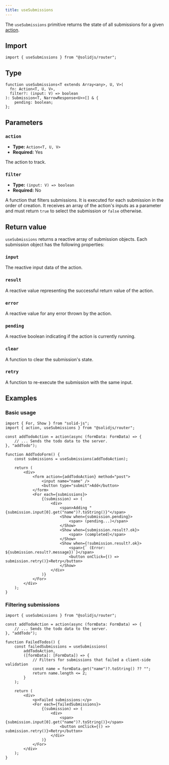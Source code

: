 ```yaml
---
title: useSubmissions
---
```


The `useSubmissions` primitive returns the state of all submissions for a given [action](/solid-router/concepts/actions).

## Import

```tsx
import { useSubmissions } from "@solidjs/router";
```

## Type

```tsx
function useSubmissions<T extends Array<any>, U, V>(
  fn: Action<T, U, V>,
  filter?: (input: V) => boolean
): Submission<T, NarrowResponse<U>>[] & {
    pending: boolean;
};
```

## Parameters

### `action`

- **Type:** `Action<T, U, V>`
- **Required:** Yes

The action to track.

### `filter`

- **Type:** `(input: V) => boolean`
- **Required:** No

A function that filters submissions.
It is executed for each submission in the order of creation.
It receives an array of the action's inputs as a parameter and must return `true` to select the submission or `false` otherwise.

## Return value

`useSubmissions` returns a reactive array of submission objects.
Each submission object has the following properties:

### `input`

The reactive input data of the action.

### `result`

A reactive value representing the successful return value of the action.

### `error`

A reactive value for any error thrown by the action.

### `pending`

A reactive boolean indicating if the action is currently running.

### `clear`

A function to clear the submission's state.

### `retry`

A function to re-execute the submission with the same input.

## Examples

### Basic usage

```tsx
import { For, Show } from "solid-js";
import { action, useSubmissions } from "@solidjs/router";

const addTodoAction = action(async (formData: FormData) => {
	// ... Sends the todo data to the server.
}, "addTodo");

function AddTodoForm() {
	const submissions = useSubmissions(addTodoAction);

	return (
		<div>
			<form action={addTodoAction} method="post">
				<input name="name" />
				<button type="submit">Add</button>
			</form>
			<For each={submissions}>
				{(submission) => (
					<div>
						<span>Adding "{submission.input[0].get("name")?.toString()}"</span>
						<Show when={submission.pending}>
							<span> (pending...)</span>
						</Show>
						<Show when={submission.result?.ok}>
							<span> (completed)</span>
						</Show>
						<Show when={!submission.result?.ok}>
							<span>{` (Error: ${submission.result?.message})`}</span>
							<button onClick={() => submission.retry()}>Retry</button>
						</Show>
					</div>
				)}
			</For>
		</div>
	);
}
```

### Filtering submissions

```tsx
import { useSubmissions } from "@solidjs/router";

const addTodoAction = action(async (formData: FormData) => {
	// ... Sends the todo data to the server.
}, "addTodo");

function FailedTodos() {
	const failedSubmissions = useSubmissions(
		addTodoAction,
		([formData]: [FormData]) => {
			// Filters for submissions that failed a client-side validation
			const name = formData.get("name")?.toString() ?? "";
			return name.length <= 2;
		}
	);

	return (
		<div>
			<p>Failed submissions:</p>
			<For each={failedSubmissions}>
				{(submission) => (
					<div>
						<span>{submission.input[0].get("name")?.toString()}</span>
						<button onClick={() => submission.retry()}>Retry</button>
					</div>
				)}
			</For>
		</div>
	);
}
```
